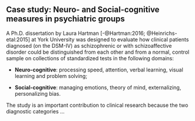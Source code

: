
## Case study: Neuro- and Social-cognitive measures in psychiatric groups

A Ph.D. dissertation by Laura Hartman [-@Hartman:2016; @Heinrichs-etal:2015] at York University was designed to evaluate
how clinical patients diagnosed (on the DSM-IV) as schizophrenic or with schizoaffective disorder could be
distinguished from each other and from a normal, control sample on collections of standardized
tests in the following domains:

* **Neuro-cognitive**: processing speed, attention, verbal learning, visual learning and problem solving;

* **Social-cognitive**: managing emotions, theory of mind, externalizing, personalizing bias.

The study is an important contribution to clinical research because the two diagnostic categories ...